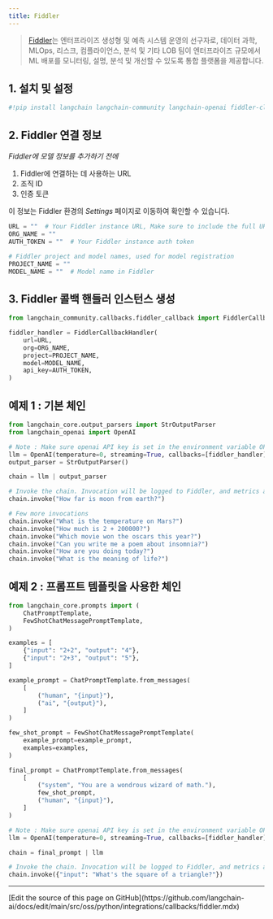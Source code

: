 ```yaml
---
title: Fiddler
---
```


>[Fiddler](https://www.fiddler.ai/)는 엔터프라이즈 생성형 및 예측 시스템 운영의 선구자로, 데이터 과학, MLOps, 리스크, 컴플라이언스, 분석 및 기타 LOB 팀이 엔터프라이즈 규모에서 ML 배포를 모니터링, 설명, 분석 및 개선할 수 있도록 통합 플랫폼을 제공합니다.

## 1. 설치 및 설정

```python
#!pip install langchain langchain-community langchain-openai fiddler-client
```

## 2. Fiddler 연결 정보

*Fiddler에 모델 정보를 추가하기 전에*

1. Fiddler에 연결하는 데 사용하는 URL
2. 조직 ID
3. 인증 토큰

이 정보는 Fiddler 환경의 *Settings* 페이지로 이동하여 확인할 수 있습니다.

```python
URL = ""  # Your Fiddler instance URL, Make sure to include the full URL (including https://). For example: https://demo.fiddler.ai
ORG_NAME = ""
AUTH_TOKEN = ""  # Your Fiddler instance auth token

# Fiddler project and model names, used for model registration
PROJECT_NAME = ""
MODEL_NAME = ""  # Model name in Fiddler
```

## 3. Fiddler 콜백 핸들러 인스턴스 생성

```python
from langchain_community.callbacks.fiddler_callback import FiddlerCallbackHandler

fiddler_handler = FiddlerCallbackHandler(
    url=URL,
    org=ORG_NAME,
    project=PROJECT_NAME,
    model=MODEL_NAME,
    api_key=AUTH_TOKEN,
)
```

## 예제 1 : 기본 체인

```python
from langchain_core.output_parsers import StrOutputParser
from langchain_openai import OpenAI

# Note : Make sure openai API key is set in the environment variable OPENAI_API_KEY
llm = OpenAI(temperature=0, streaming=True, callbacks=[fiddler_handler])
output_parser = StrOutputParser()

chain = llm | output_parser

# Invoke the chain. Invocation will be logged to Fiddler, and metrics automatically generated
chain.invoke("How far is moon from earth?")
```

```python
# Few more invocations
chain.invoke("What is the temperature on Mars?")
chain.invoke("How much is 2 + 200000?")
chain.invoke("Which movie won the oscars this year?")
chain.invoke("Can you write me a poem about insomnia?")
chain.invoke("How are you doing today?")
chain.invoke("What is the meaning of life?")
```

## 예제 2 : 프롬프트 템플릿을 사용한 체인

```python
from langchain_core.prompts import (
    ChatPromptTemplate,
    FewShotChatMessagePromptTemplate,
)

examples = [
    {"input": "2+2", "output": "4"},
    {"input": "2+3", "output": "5"},
]

example_prompt = ChatPromptTemplate.from_messages(
    [
        ("human", "{input}"),
        ("ai", "{output}"),
    ]
)

few_shot_prompt = FewShotChatMessagePromptTemplate(
    example_prompt=example_prompt,
    examples=examples,
)

final_prompt = ChatPromptTemplate.from_messages(
    [
        ("system", "You are a wondrous wizard of math."),
        few_shot_prompt,
        ("human", "{input}"),
    ]
)

# Note : Make sure openai API key is set in the environment variable OPENAI_API_KEY
llm = OpenAI(temperature=0, streaming=True, callbacks=[fiddler_handler])

chain = final_prompt | llm

# Invoke the chain. Invocation will be logged to Fiddler, and metrics automatically generated
chain.invoke({"input": "What's the square of a triangle?"})
```

---

<Callout icon="pen-to-square" iconType="regular">
  [Edit the source of this page on GitHub](https://github.com/langchain-ai/docs/edit/main/src/oss/python/integrations/callbacks/fiddler.mdx)
</Callout>
